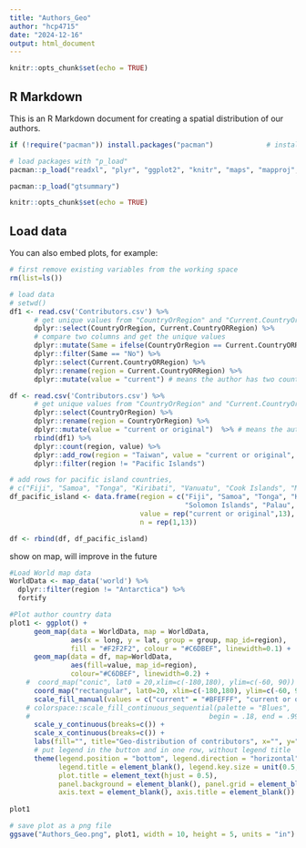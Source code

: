 ```yaml
---
title: "Authors_Geo"
author: "hcp4715"
date: "2024-12-16"
output: html_document
---
```


```r
knitr::opts_chunk$set(echo = TRUE)
```

## R Markdown

This is an R Markdown document for creating a spatial distribution of our authors.

```r
if (!require("pacman")) install.packages("pacman")             # install the package manager pacman

# load packages with "p_load"
pacman::p_load("readxl", "plyr", "ggplot2", "knitr", "maps", "mapproj", "ggpubr")

pacman::p_load("gtsummary")

knitr::opts_chunk$set(echo = TRUE)
```

## Load data

You can also embed plots, for example:

```r
# first remove existing variables from the working space
rm(list=ls())

# load data 
# setwd()
df1 <- read.csv('Contributors.csv') %>%
      # get unique values from "CountryOrRegion" and "Current.CountryOrRegion"
      dplyr::select(CountryOrRegion, Current.CountryORRegion) %>%
      # compare two columns and get the unique values
      dplyr::mutate(Same = ifelse(CountryOrRegion == Current.CountryORRegion, "Yes", "No")) %>%
      dplyr::filter(Same == "No") %>%
      dplyr::select(Current.CountryORRegion) %>%
      dplyr::rename(region = Current.CountryORRegion) %>%
      dplyr::mutate(value = "current") # means the author has two countries

df <- read.csv('Contributors.csv') %>%
      # get unique values from "CountryOrRegion" and "Current.CountryOrRegion"
      dplyr::select(CountryOrRegion) %>%
      dplyr::rename(region = CountryOrRegion) %>%
      dplyr::mutate(value = "current or original")  %>% # means the author has one country
      rbind(df1) %>%
      dplyr::count(region, value) %>%
      dplyr::add_row(region = "Taiwan", value = "current or original", n = 4) %>%
      dplyr::filter(region != "Pacific Islands")

# add rows for pacific island countries, 
# c("Fiji", "Samoa", "Tonga", "Kiribati", "Vanuatu", "Cook Islands", "Marshall Islands", "Solomon Islands", "Palau", "Nauru", "Tuvalu", "Federated States of Micronesia", "Niue")
df_pacific_island <- data.frame(region = c("Fiji", "Samoa", "Tonga", "Kiribati", "Vanuatu", "Cook Islands", "Marshall Islands", 
                                           "Solomon Islands", "Palau", "Nauru", "Tuvalu", "Federated States of Micronesia", "Niue"),
                                value = rep("current or original",13),
                                n = rep(1,13))

df <- rbind(df, df_pacific_island)      
```

show on map, will improve in the future
```r
#Load World map data 
WorldData <- map_data('world') %>% 
  dplyr::filter(region != "Antarctica") %>% 
  fortify

#Plot author country data
plot1 <- ggplot() +
      geom_map(data = WorldData, map = WorldData,
               aes(x = long, y = lat, group = group, map_id=region),
               fill = "#F2F2F2", colour = "#C6DBEF", linewidth=0.1) + 
      geom_map(data = df, map=WorldData,
               aes(fill=value, map_id=region),
               colour="#C6DBEF", linewidth=0.2) +
    #  coord_map("conic", lat0 = 20,xlim=c(-180,180), ylim=c(-60, 90)) +
      coord_map("rectangular", lat0=20, xlim=c(-180,180), ylim=c(-60, 90)) + 
      scale_fill_manual(values = c("current" = "#BFEFFF", "current or original" = "blue")) +
    # colorspace::scale_fill_continuous_sequential(palette = "Blues", 
    #                                            begin = .18, end = .99) +
      scale_y_continuous(breaks=c()) +
      scale_x_continuous(breaks=c()) +
      labs(fill="", title="Geo-distribution of contributors", x="", y="") +
      # put legend in the button and in one row, without legend title
      theme(legend.position = "bottom", legend.direction = "horizontal", 
            legend.title = element_blank(), legend.key.size = unit(0.5, 'cm'),
            plot.title = element_text(hjust = 0.5),
            panel.background = element_blank(), panel.grid = element_blank(),
            axis.text = element_blank(), axis.title = element_blank())
   
plot1 

# save plot as a png file
ggsave("Authors_Geo.png", plot1, width = 10, height = 5, units = "in")

```
